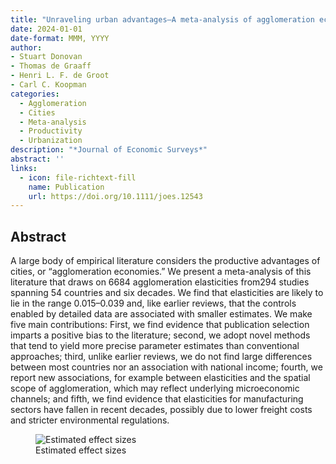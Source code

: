 ```yaml
---
title: "Unraveling urban advantages—A meta-analysis of agglomeration economies"
date: 2024-01-01
date-format: MMM, YYYY
author: 
- Stuart Donovan
- Thomas de Graaff
- Henri L. F. de Groot
- Carl C. Koopman
categories:
  - Agglomeration 
  - Cities
  - Meta-analysis
  - Productivity
  - Urbanization
description: "*Journal of Economic Surveys*"
abstract: ''
links:
  - icon: file-richtext-fill
    name: Publication
    url: https://doi.org/10.1111/joes.12543
---
```


## Abstract

A large body of empirical literature considers the productive advantages of cities, or “agglomeration economies.” We present a meta-analysis of this literature that draws on 6684 agglomeration elasticities from294 studies spanning 54 countries and six decades. We find that elasticities are likely to lie in the range 0.015–0.039 and, like earlier reviews, that the controls enabled by detailed data are associated with smaller estimates. We make five main contributions: First, we find evidence that publication selection imparts a positive bias to the literature; second, we adopt novel methods that tend to yield more precise parameter estimates than conventional approaches; third, unlike earlier reviews, we do not find large differences between most countries nor an association with national income; fourth, we report new associations, for example between elasticities and the spatial scope of agglomeration, which may reflect underlying microeconomic channels; and fifth, we find evidence that elasticities for manufacturing sectors have fallen in recent decades, possibly due to lower freight costs and stricter environmental regulations.

![Estimated effect sizes](featured.png)